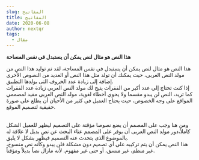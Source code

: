 ```yaml
---
slug: المفاتيح
title: المفاتيح
date: 2020-06-08
author: nextqr
tags:
  - مقال
---
```

<!--StartFragment-->

**هذا النص هو مثال لنص يمكن أن يستبدل في نفس المساحة**



هذا النص هو مثال لنص يمكن أن يستبدل في نفس المساحة، لقد تم توليد هذا النص من مولد النص العربى، حيث يمكنك أن تولد مثل هذا النص أو العديد من النصوص الأخرى إضافة إلى زيادة عدد الحروف التى يولدها التطبيق.\
إذا كنت تحتاج إلى عدد أكبر من الفقرات يتيح لك مولد النص العربى زيادة عدد الفقرات كما تريد، النص لن يبدو مقسما ولا يحوي أخطاء لغوية، مولد النص العربى مفيد لمصممي المواقع على وجه الخصوص، حيث يحتاج العميل فى كثير من الأحيان أن يطلع على صورة حقيقية لتصميم الموقع.

\
ومن هنا وجب على المصمم أن يضع نصوصا مؤقتة على التصميم ليظهر للعميل الشكل كاملاً،دور مولد النص العربى أن يوفر على المصمم عناء البحث عن نص بديل لا علاقة له بالموضوع الذى يتحدث عنه التصميم فيظهر بشكل لا يليق.\
هذا النص يمكن أن يتم تركيبه على أي تصميم دون مشكلة فلن يبدو وكأنه نص منسوخ، غير منظم، غير منسق، أو حتى غير مفهوم. لأنه مازال نصاً بديلاً ومؤقتاً.

<!--EndFragment-->